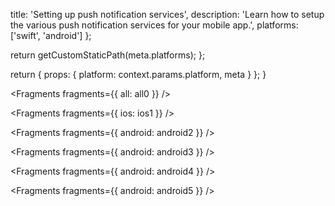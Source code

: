 
  title: 'Setting up push notification services',
  description: 'Learn how to setup the various push notification services for your mobile app.',
  platforms: ['swift', 'android']
};

  return getCustomStaticPath(meta.platforms);
};

  return {
    props: {
      platform: context.params.platform,
      meta
    }
  };
}


<Fragments fragments={{ all: all0 }} />


<Fragments fragments={{ ios: ios1 }} />


<Fragments fragments={{ android: android2 }} />


<Fragments fragments={{ android: android3 }} />


<Fragments fragments={{ android: android4 }} />


<Fragments fragments={{ android: android5 }} />
